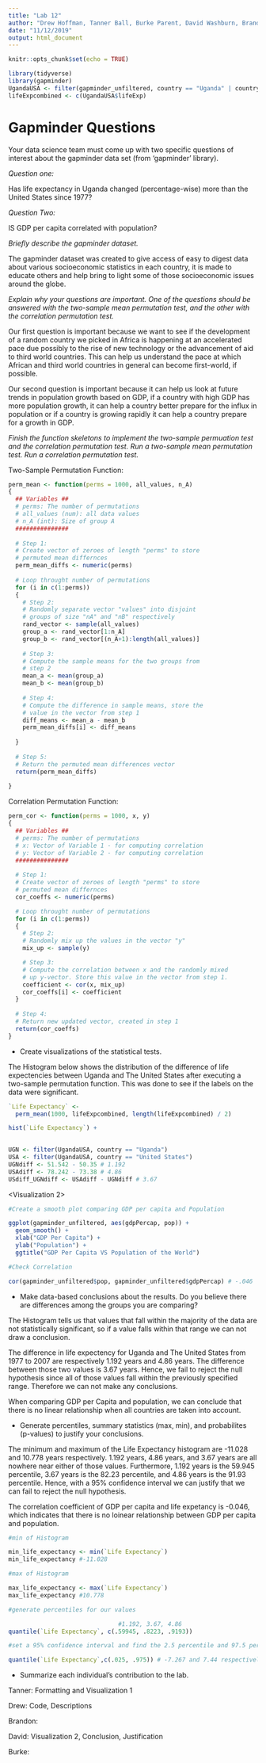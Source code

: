 ```yaml
---
title: "Lab 12"
author: "Drew Hoffman, Tanner Ball, Burke Parent, David Washburn, Brandon Nelsen"
date: "11/12/2019"
output: html_document
---
```


```r
knitr::opts_chunk$set(echo = TRUE)
```

```r
library(tidyverse)
library(gapminder)
UgandaUSA <- filter(gapminder_unfiltered, country == "Uganda" | country == "United States", year >= 1977)
lifeExpcombined <- c(UgandaUSA$lifeExp)
```

# Gapminder Questions

Your data science team must come up with two specific questions of interest about the gapminder data set (from 'gapminder' library). 

*Question one:*

Has life expectancy in Uganda changed (percentage-wise) more than the United States since 1977?

*Question Two:*

IS GDP per capita correlated with population?

*Briefly describe the gapminder dataset.*

The gapminder dataset was created to give access of easy to digest data about various socioeconomic statistics in each country, it is made to educate others and help bring to light some of those socioeconomic issues around the globe.

*Explain why your questions are important. One of the questions should be answered with the two-sample mean permutation test, and the other with the correlation permutation test.*

Our first question is important because we want to see if the development of a random country we picked in Africa is happening at an accelerated pace due possibly to the rise of new technology or the advancement of aid to third world countries. This can help us understand the pace at which African and third world countries in general can become first-world, if possible.

Our second question is important because it can help us look at future trends in population growth based on GDP, if a country with high GDP has more population growth, it can help a country better prepare for the influx in population or if a country is growing rapidly it can help a country prepare for a growth in GDP.

*Finish the function skeletons to implement the two-sample permuation test and the correlation permutation test. Run a two-sample mean permutation test. Run a correlation permutation test.*

Two-Sample Permutation Function:

```r

perm_mean <- function(perms = 1000, all_values, n_A)
{
  ## Variables ##
  # perms: The number of permutations 
  # all_values (num): all data values
  # n_A (int): Size of group A
  ###############
  
  # Step 1:
  # Create vector of zeroes of length "perms" to store
  # permuted mean differnces
  perm_mean_diffs <- numeric(perms)
  
  # Loop throught number of permutations
  for (i in c(1:perms))
  {
    # Step 2:
    # Randomly separate vector "values" into disjoint 
    # groups of size "nA" and "nB" respectively
    rand_vector <- sample(all_values)
    group_a <- rand_vector[1:n_A]
    group_b <- rand_vector[(n_A+1):length(all_values)]
    
    # Step 3:
    # Compute the sample means for the two groups from 
    # step 2
    mean_a <- mean(group_a)
    mean_b <- mean(group_b)
    
    # Step 4: 
    # Compute the difference in sample means, store the
    # value in the vector from step 1
    diff_means <- mean_a - mean_b
    perm_mean_diffs[i] <- diff_means
    
  }
  
  # Step 5:
  # Return the permuted mean differences vector
  return(perm_mean_diffs)
  
}
```

Correlation Permutation Function:

```r

perm_cor <- function(perms = 1000, x, y)
{
  ## Variables ##
  # perms: The number of permutations 
  # x: Vector of Variable 1 - for computing correlation
  # y: Vector of Variable 2 - for computing correlation
  ###############
  
  # Step 1:
  # Create vector of zeroes of length "perms" to store
  # permuted mean differnces
  cor_coeffs <- numeric(perms)

  # Loop throught number of permutations
  for (i in c(1:perms))
  {
    # Step 2:
    # Randomly mix up the values in the vector "y"
    mix_up <- sample(y)

    # Step 3:
    # Compute the correlation between x and the randomly mixed
    # up y-vector. Store this value in the vector from step 1.
    coefficient <- cor(x, mix_up)
    cor_coeffs[i] <- coefficient
  }
  
  # Step 4:
  # Return new updated vector, created in step 1
  return(cor_coeffs)
}


```

* Create visualizations of the statistical tests.

The Histogram below shows the distribution of the difference of life expectencies between Uganda and The United States after executing a two-sample permutation function. This was done to see if the labels on the data were significant.

```r
`Life Expectancy` <- 
  perm_mean(1000, lifeExpcombined, length(lifeExpcombined) / 2)

hist(`Life Expectancy`) + 
  

UGN <- filter(UgandaUSA, country == "Uganda")
USA <- filter(UgandaUSA, country == "United States")
UGNdiff <- 51.542 - 50.35 # 1.192
USAdiff <- 78.242 - 73.38 # 4.86
USdiff_UGNdiff <- USAdiff - UGNdiff # 3.67
```

<Visualization 2>

```r
#Create a smooth plot comparing GDP per capita and Population

ggplot(gapminder_unfiltered, aes(gdpPercap, pop)) +
  geom_smooth() +
  xlab("GDP Per Capita") +
  ylab("Population") +
  ggtitle("GDP Per Capita VS Population of the World")

#Check Correlation

cor(gapminder_unfiltered$pop, gapminder_unfiltered$gdpPercap) # -.046

```


* Make data-based conclusions about the results. Do you believe there are differences among the groups you are comparing? 

The Histogram tells us that values that fall within the majority of the data are not statistically significant, so if a value falls within that range we can not draw a conclusion.

The difference in life expectency for Uganda and The United States from 1977 to 2007 are respectively 1.192 years and 4.86 years. The difference between those two values is 3.67 years. Hence, we fail to reject the null hypothesis since all of those values fall within the previously specified range. Therefore we can not make any conclusions.

When comparing GDP per Capita and population, we can conclude that there is no linear relationship when all countries are taken into account. 



* Generate percentiles, summary statistics (max, min), and probabilites (p-values) to justify your conclusions.

The minimum and maximum of the Life Expectancy histogram are -11.028 and 10.778 years respectively. 1.192 years, 4.86 years, and 3.67 years are all nowhere near either of those values. Furthermore, 1.192 years is the 59.945 percentile, 3.67 years is the 82.23 percentile, and 4.86 years is the 91.93 percentile. Hence, with a 95% confidence interval we can justify that we can fail to reject the null hypothesis.

The correlation coefficient of GDP per capita and life expetancy is -0.046, which indicates that there is no loinear relationship between GDP per capita and population.

```r
#min of Histogram

min_life_expectancy <- min(`Life Expectancy`)
min_life_expectancy #-11.028

#max of Histogram

max_life_expectancy <- max(`Life Expectancy`)
max_life_expectancy #10.778

#generate percentiles for our values

                               #1.192, 3.67, 4.86
quantile(`Life Expectancy`, c(.59945, .8223, .9193))

#set a 95% confidence interval and find the 2.5 percentile and 97.5 percentile

quantile(`Life Expectancy`,c(.025, .975)) # -7.267 and 7.44 respectively


```

* Summarize each individual's contribution to the lab.

Tanner: Formatting and Visualization 1

Drew: Code, Descriptions

Brandon:

David: Visualization 2, Conclusion, Justification

Burke:

